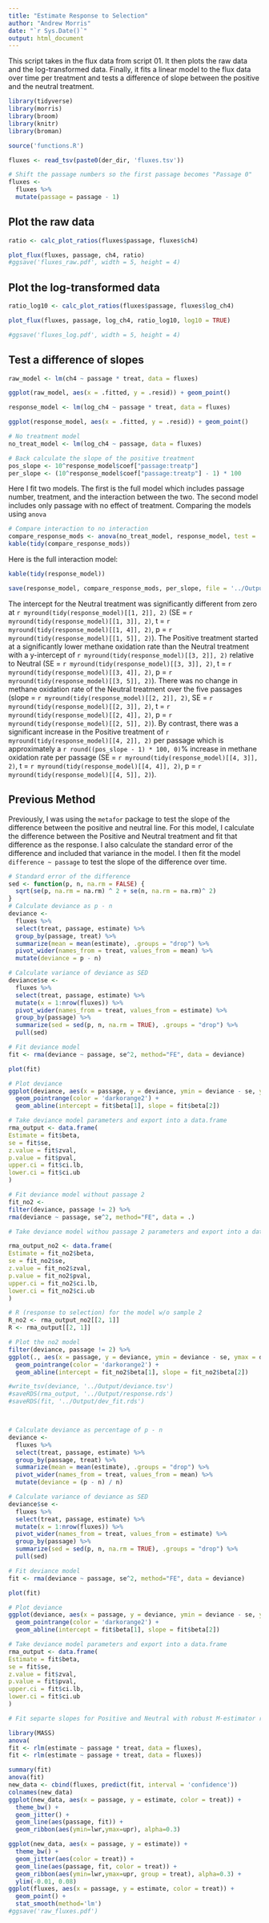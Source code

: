 ```yaml
---
title: "Estimate Response to Selection"
author: "Andrew Morris"
date: "`r Sys.Date()`"
output: html_document
---
```


This script takes in the flux data from script 01. It then plots the raw data
and the log-transformed data. Finally, it fits a linear model to the flux data
over time per treatment and tests a difference of slope between the positive
and the neutral treatment.

```r
library(tidyverse)
library(morris)
library(broom)
library(knitr)
library(broman)
```

```r
source('functions.R')
```

```r
fluxes <- read_tsv(paste0(der_dir, 'fluxes.tsv'))

# Shift the passage numbers so the first passage becomes "Passage 0"
fluxes <-
  fluxes %>% 
  mutate(passage = passage - 1)
```

## Plot the raw data

```r
ratio <- calc_plot_ratios(fluxes$passage, fluxes$ch4)

plot_flux(fluxes, passage, ch4, ratio)
#ggsave('fluxes_raw.pdf', width = 5, height = 4)
```

## Plot the log-transformed data

```r
ratio_log10 <- calc_plot_ratios(fluxes$passage, fluxes$log_ch4)

plot_flux(fluxes, passage, log_ch4, ratio_log10, log10 = TRUE)

#ggsave('fluxes_log.pdf', width = 5, height = 4)
```

## Test a difference of slopes

```r
raw_model <- lm(ch4 ~ passage * treat, data = fluxes)

ggplot(raw_model, aes(x = .fitted, y = .resid)) + geom_point()

```

```r
response_model <- lm(log_ch4 ~ passage * treat, data = fluxes)

ggplot(response_model, aes(x = .fitted, y = .resid)) + geom_point()

```

```r
# No treatment model
no_treat_model <- lm(log_ch4 ~ passage, data = fluxes)

# Back calculate the slope of the positive treatment
pos_slope <- 10^response_model$coef["passage:treatp"]
per_slope <- (10^response_model$coef["passage:treatp"] - 1) * 100
```

Here I fit two models. The first is the full model which includes passage number, treatment, and the interaction between the two. The second model includes only passage with no effect of treatment. Comparing the models using `anova` 

```r
# Compare interaction to no interaction
compare_response_mods <- anova(no_treat_model, response_model, test = 'LRT')
kable(tidy(compare_response_mods))
```

Here is the full interaction model:

```r
kable(tidy(response_model))
```

```r
save(response_model, compare_response_mods, per_slope, file = '../Output/response_model.Rdata')
```

The intercept for the Neutral treatment was significantly different from zero
at `r myround(tidy(response_model)[[1, 2]], 2)` (SE = `r
myround(tidy(response_model)[[1, 3]], 2)`, t = `r myround(tidy(response_model)[[1,
4]], 2)`, p = `r myround(tidy(response_model)[[1, 5]], 2)`). The Positive
treatment started at a significantly lower methane oxidation rate than the
Neutral treatment with a y-intercept of `r myround(tidy(response_model)[[3, 2]],
2)` relative to Neutral (SE = `r myround(tidy(response_model)[[3, 3]], 2)`, t = `r
myround(tidy(response_model)[[3, 4]], 2)`, p = `r myround(tidy(response_model)[[3,
5]], 2)`). There was no change in methane oxidation rate of the Neutral
treatment over the five passages (slope = `r myround(tidy(response_model)[[2, 2]],
2)`, SE = `r myround(tidy(response_model)[[2, 3]], 2)`, t = `r
myround(tidy(response_model)[[2, 4]], 2)`, p = `r myround(tidy(response_model)[[2,
5]], 2)`). By contrast, there was a significant increase in the Positive
treatment of `r myround(tidy(response_model)[[4, 2]], 2)` per passage which is
approximately a `r round((pos_slope - 1) * 100, 0)`% increase in methane
oxidation rate per passage (SE = `r myround(tidy(response_model)[[4, 3]], 2)`, t =
`r myround(tidy(response_model)[[4, 4]], 2)`, p = `r myround(tidy(response_model)[[4,
5]], 2)`).

## Previous Method

Previously, I was using the `metafor` package to test the slope of the difference between the positive and neutral line. For this model, I calculate the difference between the Positive and Neutral treatment and fit that difference as the response. I also calculate the standard error of the difference and included that variance in the model. I then fit the model `difference ~ passage` to test the slope of the difference over time.



```r

# Standard error of the difference
sed <- function(p, n, na.rm = FALSE) {
  sqrt(se(p, na.rm = na.rm) ^ 2 + se(n, na.rm = na.rm)^ 2)
}
# Calculate deviance as p - n
deviance <-
  fluxes %>% 
  select(treat, passage, estimate) %>% 
  group_by(passage, treat) %>% 
  summarize(mean = mean(estimate), .groups = "drop") %>% 
  pivot_wider(names_from = treat, values_from = mean) %>% 
  mutate(deviance = p - n)

# Calculate variance of deviance as SED
deviance$se <-
  fluxes %>% 
  select(treat, passage, estimate) %>% 
  mutate(x = 1:nrow(fluxes)) %>% 
  pivot_wider(names_from = treat, values_from = estimate) %>% 
  group_by(passage) %>% 
  summarize(sed = sed(p, n, na.rm = TRUE), .groups = "drop") %>%
  pull(sed)

# Fit deviance model
fit <- rma(deviance ~ passage, se^2, method="FE", data = deviance)

plot(fit)

# Plot deviance
ggplot(deviance, aes(x = passage, y = deviance, ymin = deviance - se, ymax = deviance + se)) + 
  geom_pointrange(color = 'darkorange2') + 
  geom_abline(intercept = fit$beta[1], slope = fit$beta[2])

# Take deviance model parameters and export into a data.frame
rma_output <- data.frame(
Estimate = fit$beta,
se = fit$se,
z.value = fit$zval,
p.value = fit$pval,
upper.ci = fit$ci.lb,
lower.ci = fit$ci.ub
)

# Fit deviance model without passage 2
fit_no2 <- 
filter(deviance, passage != 2) %>% 
rma(deviance ~ passage, se^2, method="FE", data = .)

# Take deviance model withou passage 2 parameters and export into a data.frame

rma_output_no2 <- data.frame(
Estimate = fit_no2$beta,
se = fit_no2$se,
z.value = fit_no2$zval,
p.value = fit_no2$pval,
upper.ci = fit_no2$ci.lb,
lower.ci = fit_no2$ci.ub
)

# R (response to selection) for the model w/o sample 2
R_no2 <- rma_output_no2[[2, 1]]
R <- rma_output[[2, 1]]

# Plot the no2 model
filter(deviance, passage != 2) %>% 
ggplot(., aes(x = passage, y = deviance, ymin = deviance - se, ymax = deviance + se)) + 
  geom_pointrange(color = 'darkorange2') + 
  geom_abline(intercept = fit_no2$beta[1], slope = fit_no2$beta[2])

#write_tsv(deviance, '../Output/deviance.tsv')
#saveRDS(rma_output, '../Output/response.rds')
#saveRDS(fit, '../Output/dev_fit.rds')



# Calculate deviance as percentage of p - n
deviance <-
  fluxes %>% 
  select(treat, passage, estimate) %>% 
  group_by(passage, treat) %>% 
  summarize(mean = mean(estimate), .groups = "drop") %>% 
  pivot_wider(names_from = treat, values_from = mean) %>% 
  mutate(deviance = (p - n) / n)

# Calculate variance of deviance as SED
deviance$se <-
  fluxes %>% 
  select(treat, passage, estimate) %>% 
  mutate(x = 1:nrow(fluxes)) %>% 
  pivot_wider(names_from = treat, values_from = estimate) %>% 
  group_by(passage) %>% 
  summarize(sed = sed(p, n, na.rm = TRUE), .groups = "drop") %>%
  pull(sed)

# Fit deviance model
fit <- rma(deviance ~ passage, se^2, method="FE", data = deviance)

plot(fit)

# Plot deviance
ggplot(deviance, aes(x = passage, y = deviance, ymin = deviance - se, ymax = deviance + se)) + 
  geom_pointrange(color = 'darkorange2') + 
  geom_abline(intercept = fit$beta[1], slope = fit$beta[2])

# Take deviance model parameters and export into a data.frame
rma_output <- data.frame(
Estimate = fit$beta,
se = fit$se,
z.value = fit$zval,
p.value = fit$pval,
upper.ci = fit$ci.lb,
lower.ci = fit$ci.ub
)

# Fit separte slopes for Positive and Neutral with robust M-estimator regression

library(MASS)
anova(
fit <- rlm(estimate ~ passage * treat, data = fluxes),
fit <- rlm(estimate ~ passage + treat, data = fluxes))

summary(fit)
anova(fit)
new_data <- cbind(fluxes, predict(fit, interval = 'confidence'))
colnames(new_data) 
ggplot(new_data, aes(x = passage, y = estimate, color = treat)) +
  theme_bw() +
  geom_jitter() +
  geom_line(aes(passage, fit)) +
  geom_ribbon(aes(ymin=lwr,ymax=upr), alpha=0.3)

ggplot(new_data, aes(x = passage, y = estimate)) +
  theme_bw() +
  geom_jitter(aes(color = treat)) +
  geom_line(aes(passage, fit, color = treat)) +
  geom_ribbon(aes(ymin=lwr,ymax=upr, group = treat), alpha=0.3) +
  ylim(-0.01, 0.08)
ggplot(fluxes, aes(x = passage, y = estimate, color = treat)) + 
  geom_point() + 
  stat_smooth(method='lm')
#ggsave('raw_fluxes.pdf')
```


